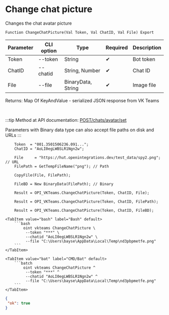 ﻿---
sidebar_position: 2
description: Change chat picture and other functions to work with VKTeams in the Open Integration Package, a free open-source integration library for 1C:Enterprise 8, OneScript and CLI
keywords: [1C, 1С, 1С:Enterprise, 1С:Enterprise 8.3, API, Integration, Services, Exchange, OneScript, CLI, VKTeams]
---


# Change chat picture
 Changes the chat avatar picture



`Function ChangeChatPicture(Val Token, Val ChatID, Val File) Export`

  | Parameter | CLI option | Type | Required | Description |
  |-|-|-|-|-|
  | Token | --token | String | &#x2714; | Bot token |
  | ChatID | --chatid | String, Number | &#x2714; | Chat ID |
  | File | --file | BinaryData, String | &#x2714; | Image file |

  
  Returns:  Map Of KeyAndValue - serialized JSON response from VK Teams

<br/>

:::tip
Method at API documentation: [POST ​/chats​/avatar​/set](https://teams.vk.com/botapi/#/chats/post_chats_avatar_set)

Parameters with Binary data type can also accept file paths on disk and URLs
:::
<br/>



```bsl title="1C:Enterprise/OneScript code example"
    Token  = "001.3501506236.091...";
    ChatID = "AoLI0egLWBSLR1Ngn2w";

    File     = "https://hut.openintegrations.dev/test_data/spy2.png"; // URL
    FilePath = GetTempFileName("png"); // Path

    CopyFile(File, FilePath);

    FileBD = New BinaryData(FilePath); // Binary

    Result = OPI_VKTeams.ChangeChatPicture(Token, ChatID, File);

    Result = OPI_VKTeams.ChangeChatPicture(Token, ChatID, FilePath);

    Result = OPI_VKTeams.ChangeChatPicture(Token, ChatID, FileBD);
```
 

 <Tabs>
  
    <TabItem value="bash" label="Bash" default>
        ```bash
            oint vkteams ChangeChatPicture \
             --token "***" \
             --chatid "AoLI0egLWBSLR1Ngn2w" \
             --file "C:\Users\bayse\AppData\Local\Temp\nd3pbpmetfe.png"
        ```
    </TabItem>
  
    <TabItem value="bat" label="CMD/Bat" default>
        ```batch
            oint vkteams ChangeChatPicture ^
             --token "***" ^
             --chatid "AoLI0egLWBSLR1Ngn2w" ^
             --file "C:\Users\bayse\AppData\Local\Temp\nd3pbpmetfe.png"
        ```
    </TabItem>
</Tabs>


```json title="Result"
{
 "ok": true
}
```
